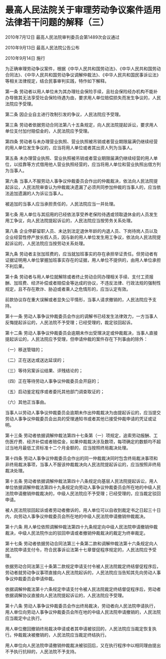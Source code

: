 # 最高人民法院关于审理劳动争议案件适用法律若干问题的解释（三）

2010年7月12日 最高人民法院审判委员会第1489次会议通过

2010年9月13日 最高人民法院公告公布

2010年9月14日 施行

  

为正确审理劳动争议案件，根据《中华人民共和国劳动法》、《中华人民共和国劳动合同法》、《中华人民共和国劳动争议调解仲裁法》、《中华人民共和国民事诉讼法》等相关法律规定，结合民事审判实践，特作如下解释。

第一条 劳动者以用人单位未为其办理社会保险手续，且社会保险经办机构不能补办导致其无法享受社会保险待遇为由，要求用人单位赔偿损失而发生争议的，人民法院应予受理。

第二条 因企业自主进行改制引发的争议，人民法院应予受理。

第三条 劳动者依据劳动合同法第八十五条规定，向人民法院提起诉讼，要求用人单位支付加付赔偿金的，人民法院应予受理。

第四条 劳动者与未办理营业执照、营业执照被吊销或者营业期限届满仍继续经营的用人单位发生争议的，应当将用人单位或者其出资人列为当事人。

第五条 未办理营业执照、营业执照被吊销或者营业期限届满仍继续经营的用人单位，以挂靠等方式借用他人营业执照经营的，应当将用人单位和营业执照出借方列为当事人。

第六条 当事人不服劳动人事争议仲裁委员会作出的仲裁裁决，依法向人民法院提起诉讼，人民法院审查认为仲裁裁决遗漏了必须共同参加仲裁的当事人的，应当依法追加遗漏的人为诉讼当事人。

被追加的当事人应当承担责任的，人民法院应当一并处理。

第七条 用人单位与其招用的已经依法享受养老保险待遇或领取退休金的人员发生用工争议，向人民法院提起诉讼的，人民法院应当按劳务关系处理。

第八条 企业停薪留职人员、未达到法定退休年龄的内退人员、下岗待岗人员以及企业经营性停产放长假人员，因与新的用人单位发生用工争议，依法向人民法院提起诉讼的，人民法院应当按劳动关系处理。

第九条 劳动者主张加班费的，应当就加班事实的存在承担举证责任。但劳动者有证据证明用人单位掌握加班事实存在的证据，用人单位不提供的，由用人单位承担不利后果。

第十条 劳动者与用人单位就解除或者终止劳动合同办理相关手续、支付工资报酬、加班费、经济补偿或者赔偿金等达成的协议，不违反法律、行政法规的强制性规定，且不存在欺诈、胁迫或者乘人之危情形的，应当认定有效。

前款协议存在重大误解或者显失公平情形，当事人请求撤销的，人民法院应予支持。

第十一条 劳动人事争议仲裁委员会作出的调解书已经发生法律效力，一方当事人反悔提起诉讼的，人民法院不予受理；已经受理的，裁定驳回起诉。

第十二条 劳动人事争议仲裁委员会逾期未作出受理决定或仲裁裁决，当事人直接提起诉讼的，人民法院应予受理，但申请仲裁的案件存在下列事由的除外：

（一）移送管辖的；

（二）正在送达或送达延误的；

（三）等待另案诉讼结果、评残结论的；

（四）正在等待劳动人事争议仲裁委员会开庭的；

（五）启动鉴定程序或者委托其他部门调查取证的；

（六）其他正当事由。

当事人以劳动人事争议仲裁委员会逾期未作出仲裁裁决为由提起诉讼的，应当提交劳动人事争议仲裁委员会出具的受理通知书或者其他已接受仲裁申请的凭证或证明。

第十三条 劳动者依据调解仲裁法第四十七条第（一）项规定，追索劳动报酬、工伤医疗费、经济补偿或者赔偿金，如果仲裁裁决涉及数项，每项确定的数额均不超过当地月最低工资标准十二个月金额的，应当按照终局裁决处理。

第十四条 劳动人事争议仲裁委员会作出的同一仲裁裁决同时包含终局裁决事项和非终局裁决事项，当事人不服该仲裁裁决向人民法院提起诉讼的，应当按照非终局裁决处理。

第十五条 劳动者依据调解仲裁法第四十八条规定向基层人民法院提起诉讼，用人单位依据调解仲裁法第四十九条规定向劳动人事争议仲裁委员会所在地的中级人民法院申请撤销仲裁裁决的，中级人民法院应不予受理；已经受理的，应当裁定驳回申请。

被人民法院驳回起诉或者劳动者撤诉的，用人单位可以自收到裁定书之日起三十日内，向劳动人事争议仲裁委员会所在地的中级人民法院申请撤销仲裁裁决。

第十六条 用人单位依照调解仲裁法第四十九条规定向中级人民法院申请撤销仲裁裁决，中级人民法院作出的驳回申请或者撤销仲裁裁决的裁定为终审裁定。

第十七条 劳动者依据劳动合同法第三十条第二款和调解仲裁法第十六条规定向人民法院申请支付令，符合民事诉讼法第十七章督促程序规定的，人民法院应予受理。

依据劳动合同法第三十条第二款规定申请支付令被人民法院裁定终结督促程序后，劳动者就劳动争议事项直接向人民法院起诉的，人民法院应当告知其先向劳动人事争议仲裁委员会申请仲裁。

依据调解仲裁法第十六条规定申请支付令被人民法院裁定终结督促程序后，劳动者依据调解协议直接向人民法院提起诉讼的，人民法院应予受理。

第十八条 劳动人事争议仲裁委员会作出终局裁决，劳动者向人民法院申请执行，用人单位向劳动人事争议仲裁委员会所在地的中级人民法院申请撤销的，人民法院应当裁定中止执行。

用人单位撤回撤销终局裁决申请或者其申请被驳回的，人民法院应当裁定恢复执行。仲裁裁决被撤销的，人民法院应当裁定终结执行。

用人单位向人民法院申请撤销仲裁裁决被驳回后，又在执行程序中以相同理由提出不予执行抗辩的，人民法院不予支持。